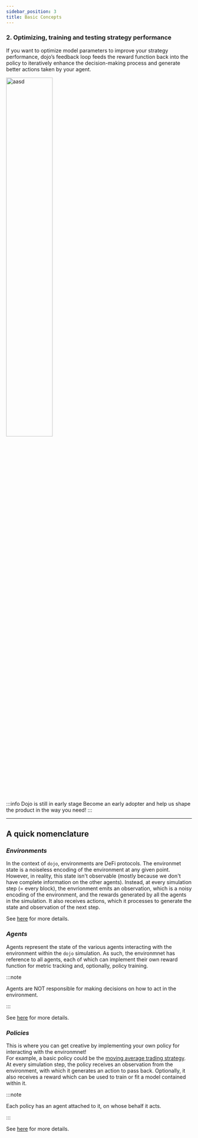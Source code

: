 ```yaml
---
sidebar_position: 3
title: Basic Concepts
---
```


<!-- import Tabs from '@theme/Tabs';


Dojo’s simulation loop combines principles from [reinforcement learning](https://spinningup.openai.com/en/latest/spinningup/rl_intro.html#key-concepts-and-terminology) and [agent-based modelling](https://en.wikipedia.org/wiki/Agent-based_model). This flexible framework enables you to simulate and explore a diverse range of scenarios that reflect DeFi dynamics. 
The schematic below shows the simplified representation of the agent-environment loop. 


___
## What can I do with dojo right now??




### 1. Testing static strategy performance 
If your strategy is static (non-parameter based), the agent’s reward function is simply a measure of performance at every step in the simulation loop.  

<img src={ImgBacktest} alt="aasd" width="50%" />

<!-- <img src=require('@site/static/img/simulation.png').default alt="aasd" width="50px" /> -->
### 2. Optimizing, training and testing strategy performance
If you want to optimize model parameters to improve your strategy performance, dojo’s feedback loop feeds the reward function back into the policy to iteratively enhance the decision-making process and generate better actions taken by your agent. 

<img src={ImgOptimization} alt="aasd" width="50%" />

:::info Dojo is still in early stage
Become an early adopter and help us shape the product in the way you need!
:::

___
## A quick nomenclature

###  *Environments*
In the context of `dojo`, environments are DeFi protocols.
The environmet state is a noiseless encoding of the environment at any given point. However, in reality, this state isn't observable (mostly because we don't have complete information on the other agents). Instead, at every simulation step (= every block), the envrionment emits an observation, which is a noisy encoding of the environment, and the rewards generated by all the agents in the simulation. It also receives actions, which it processes to generate the state and observation of the next step.

See [here](./environments/Overview) for more details.

### *Agents*
Agents represent the state of the various agents interacting with the environment within the `dojo` simulation. As such, the environmnet has reference to all agents, each of which can implement their own reward function for metric tracking and, optionally, policy training.

:::note

Agents are NOT responsible for making decisions on how to act in the environment.

:::

See [here](./agents) for more details.

### *Policies*
This is where you can get creative by implementing your own policy for interacting with the environmnet!  
For example, a basic policy could be the [moving average trading strategy](https://www.investopedia.com/ask/answers/122314/how-do-i-use-moving-average-ma-create-forex-trading-strategy.asp).
At every simulation step, the policy receives an observation from the environment, with which it generates an action to pass back. Optionally, it also receives a reward which can be used to train or fit a model contained within it.

:::note

Each policy has an agent attached to it, on whose behalf it acts.

:::


See [here](./policies) for more details.

